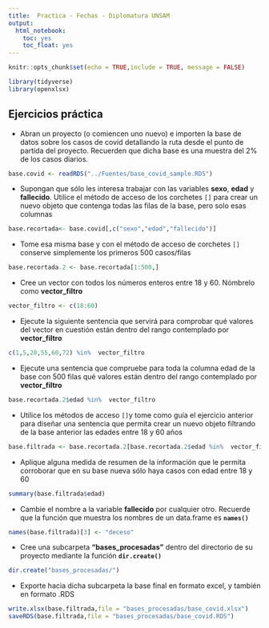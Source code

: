 ```yaml
---
title:  Practica - Fechas - Diplomatura UNSAM
output:
  html_notebook:
    toc: yes
    toc_float: yes
---
```

```r
knitr::opts_chunk$set(echo = TRUE,include = TRUE, message = FALSE)

```

```r
library(tidyverse)
library(openxlsx)
```

## Ejercicios práctica    
 
 - Abran un proyecto (o comiencen uno nuevo) e importen la base de datos sobre los casos de covid detallando la ruta desde el punto de partida del proyecto. Recuerden que dicha base es una muestra del 2% de los casos diarios.  
  
```r
base.covid <- readRDS("../Fuentes/base_covid_sample.RDS")
```
 - Supongan que sólo les interesa trabajar con las variables **sexo**, **edad** y **fallecido**. Utilice el método de acceso de los corchetes ``[]`` para crear un nuevo objeto que contenga todas las filas de la base, pero solo esas columnas
```r
base.recortada<- base.covid[,c("sexo","edad","fallecido")]

```

 - Tome esa misma base y con el método de acceso de corchetes ``[]`` conserve simplemente los primeros 500 casos/filas

```r
base.recortada.2 <- base.recortada[1:500,]
```
 - Cree un vector con todos los números enteros entre 18 y 60. Nómbrelo como **vector_filtro**   

```r
vector_filtro <- c(18:60)
```
 - Ejecute la siguiente sentencia que servirá para comprobar qué valores del vector en cuestión están dentro del rango contemplado por **vector_filtro** 
```r
c(1,5,20,55,60,72) %in%  vector_filtro
```
 - Ejecute una sentencia que compruebe para toda la columna edad de la base con 500 filas qué valores están dentro del rango contemplado por **vector_filtro** 

```r
base.recortada.2$edad %in%  vector_filtro
```
 - Utilice los métodos de acceso ``[]``y tome como guía el ejercicio anterior para diseñar una sentencia que permita crear un nuevo objeto filtrando de la base anterior las edades entre  18 y 60 años 

```r
base.filtrada <- base.recortada.2[base.recortada.2$edad %in%  vector_filtro, ]
```

 - Aplique alguna medida de resumen de la información que le permita corroborar que en su base nueva sólo haya casos con edad entre 18 y 60

```r
summary(base.filtrada$edad)
```

 - Cambie el nombre a la variable **fallecido** por cualquier otro. Recuerde que la función que muestra los nombres de un data.frame es **`names()`**
```r
names(base.filtrada)[3] <- "deceso"
```

- Cree una subcarpeta **"bases_procesadas"** dentro del directorio de su proyecto mediante la función **`dir.create()`**

```r
dir.create("bases_procesadas/")
```

- Exporte hacia dicha subcarpeta la base final en formato excel, y también en formato .RDS
```r
write.xlsx(base.filtrada,file = "bases_procesadas/base_covid.xlsx")
saveRDS(base.filtrada,file = "bases_procesadas/base_covid.RDS")
```


 